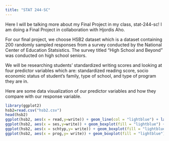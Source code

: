 ```yaml
---
title: "STAT 244-SC"
---
```


Here I will be talking more about my Final Project in my class, stat-244-sc! I am doing a Final Project in collaboration with Hjordis Aho.

For our final project, we choose HSB2 dataset which is a dataset containing 200 randomly sampled responses from a survey conducted by the National Center of Education Statsistics. The survey titled “High School and Beyond” was conducted on high school seniors.

We will be researching students' standardized writing scores and looking at four predictor variables which are: standardized reading score, socio economic status of student's family, type of school, and type of program they are in.

Here are some data visualization of our predictor variables and how they compare with our response variable.

```r
library(ggplot2)
hsb2=read.csv("hsb2.csv")
head(hsb2)
ggplot(hsb2, aes(x = read,y=write)) + geom_line(col = "lightblue") + labs( y= "Writing Score", x = "Reading Score")+ theme_classic()
ggplot(hsb2, aes(x = ses,y=write)) + geom_boxplot(fill = "lightblue") + labs( y= "Writing Score", x = "Socioeconomic Status")+ theme_classic()
ggplot(hsb2, aes(x = schtyp,y= write)) + geom_boxplot(fill = "lightblue") + labs(y = "Writing Score", x = "School Type")+ theme_classic()
ggplot(hsb2, aes(x = prog,y= write)) + geom_boxplot(fill = "lightblue") + labs(y = "Writing Score", x = "Program Type")+ theme_classic()
```
